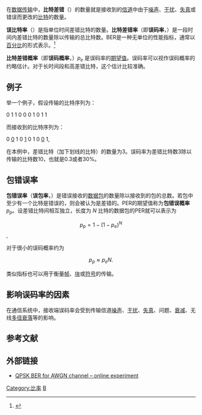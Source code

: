{{NoteTA
|G1 = Communication
|G2 = IT
}}
在[[数据传输|数据传输]]中，'''比特差错'''（{{lang-en|'''bit errors'''}}）的数量就是接收到的[[信道|信道]]中{{le|数据流|data stream}}由于[[雜訊|噪声]]、[[interference_(communication)|干扰]]、[[失真|失真]]或{{le|比特同步|bit synchronization}}错误而更改的[[位元|比特]]的数量。

'''误比特率'''（{{lang-en|'''bit error rate'''，'''BER'''}}）是指单位时间差错比特的数量。'''比特差错率'''（即'''误码率'''，{{lang-en|'''bit error ratio'''，'''BER'''}}）是一段时间内差错比特的数量除以传输的总比特数。BER是一种无单位的性能指标，通常以[[百分比|百分比]]的形式表示。<ref>{{cite magazine |url=http://www.edn.com/electronics-blogs/scope-guru-on-signal-integrity/4311086/Is-BER-the-bit-error-ratio-or-the-bit-error-rate- |title=Is BER the bit error ratio or the bit error rate? |date=14 December 2010 |author=Jit Lim |publisher=EDN |accessdate=2015-02-16 |archive-date=2019-12-02 |archive-url=https://web.archive.org/web/20191202222731/https://www.edn.com/electronics-blogs/scope-guru-on-signal-integrity/4311086/Is-BER-the-bit-error-ratio-or-the-bit-error-rate- |dead-url=no }}</ref>

'''比特差错概率'''（即'''误码概率'''，{{lang-en|'''bit error probability'''}}）''p<sub>e</sub>'' 是误码率的[[期望值|期望值]]。误码率可以视作误码概率的约略估计。对于长时间段和高差错比特，这个估计比较准确。

==例子==
举一个例子，假设传输的比特序列为：

0 1 1 0 0 0 1 0 1 1

而接收到的比特序列为：

0 <u>0</u> 1 0 <u>1</u> 0 1 0 <u>0</u> 1,

在本例中，差错比特（加下划线的比特）的数量为3。误码率为差错比特数3除以传输的比特数10，也就是0.3或者30%。

==包错误率==
'''包错误率'''（'''误包率'''，{{lang-en|'''packet error ratio'''，'''PER'''}}）是错误接收的[[数据包|数据包]]的数量除以接收到的包的总数。若包中至少有一个比特是错误的，则会被认为是差错的。PER的期望值称为'''包错误概率''' ''p<sub>p</sub>''。设差错比特间相互独立，长度为 ''N'' 比特的数据包的PER就可以表示为

:<math>p_p = 1 - (1 - p_e)^N</math>,

对于很小的误码概率约为

:<math>p_p \approx p_eN.</math>

类似指标也可以用于衡量[[帧|帧]]、[[块_(数据存储)|块]]或[[符号|符号]]的传输。

==影响误码率的因素==
在通信系统中，接收端误码率会受到传输信道[[雜訊|噪声]]、[[串扰|干扰]]、[[失真|失真]]、{{le|位同步|bit synchronization|-{zh-cn:位; zh-tw:位元;}-同步}}问题、[[衰减|衰减]]、无线[[Multipath_propagation|多径]][[衰落|衰落]]等的影响。

==参考文献==
{{Reflist}}
{{FS1037C MS188}}

==外部链接==
*[http://www.etti.unibw.de/labalive/experiment/qpskber/ QPSK BER for AWGN channel – online experiment] {{Wayback|url=http://www.etti.unibw.de/labalive/experiment/qpskber/ |date=20210224232113 }}

[[Category:比率|Category:比率]]
[[Category:资料传输|B]]